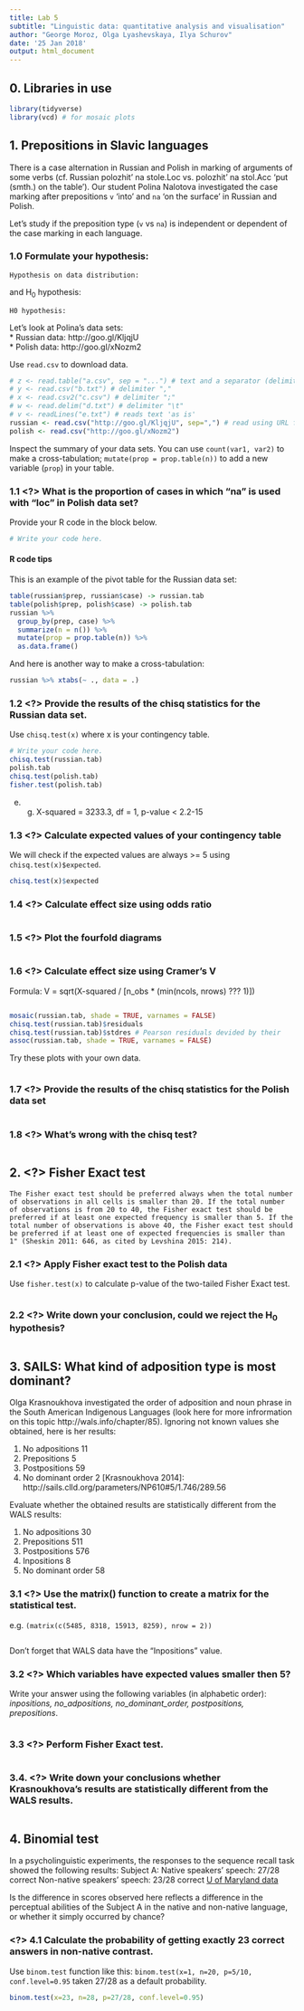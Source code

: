 ```yaml
---
title: Lab 5
subtitle: "Linguistic data: quantitative analysis and visualisation"
author: "George Moroz, Olga Lyashevskaya, Ilya Schurov"
date: '25 Jan 2018'
output: html_document
---
```


## 0. Libraries in use

```r
library(tidyverse) 
library(vcd) # for mosaic plots 
```

## 1. Prepositions in Slavic languages
There is a case alternation in Russian and Polish in marking of arguments of some verbs (cf. Russian polozhit' na stole.Loc vs. polozhit' na stol.Acc 'put (smth.) on the table'). Our student Polina Nalotova investigated the case marking after prepositions `v` 'into' and `na` 'on the surface' in Russian and Polish.  

Let's study if the preposition type (`v` vs `na`) is independent or dependent of the case marking in each language.

### 1.0 Formulate your hypothesis: 
```
Hypothesis on data distribution:
```

and H<sub>0</sub> hypothesis: 
```
H0 hypothesis:
```

Let's look at Polina's data sets:  
* Russian data: http://goo.gl/KljqjU  
* Polish data: http://goo.gl/xNozm2  

Use `read.csv` to download data.
```r
# z <- read.table("a.csv", sep = "...") # text and a separator (delimiter) type, eg. sep="\t", sep=";" 
# y <- read.csv("b.txt") # delimiter ","
# x <- read.csv2("c.csv") # delimiter ";"
# w <- read.delim("d.txt") # delimiter "\t"
# v <- readLines("e.txt") # reads text 'as is'
russian <- read.csv("http://goo.gl/KljqjU", sep=",") # read using URL for the file
polish <- read.csv("http://goo.gl/xNozm2")
```

Inspect the summary of your data sets. 
You can use `count(var1, var2)` to make a cross-tabulation; `mutate(prop = prop.table(n))` to add a new variable (`prop`) in your table.

### 1.1 <?> What is the proportion of cases in which "na" is used with "loc" in Polish data set?
Provide your R code in the block below.

```r
# Write your code here.

```

#### R code tips
This is an example of the pivot table for the Russian data set:
```r
table(russian$prep, russian$case) -> russian.tab
table(polish$prep, polish$case) -> polish.tab
russian %>% 
  group_by(prep, case) %>% 
  summarize(n = n()) %>%
  mutate(prop = prop.table(n)) %>% 
  as.data.frame()
```

And here is another way to make a cross-tabulation:
```r
russian %>% xtabs(~ ., data = .)
```
    
### 1.2 <?> Provide the results of the chisq statistics for the Russian data set.
Use `chisq.test(x)` where x is your contingency table. 

```r
# Write your code here.
chisq.test(russian.tab)
polish.tab
chisq.test(polish.tab)
fisher.test(polish.tab)
```
e. g. X-squared = 3233.3, df = 1, p-value < 2.2-15

### 1.3 <?> Calculate expected values of your contingency table  
We will check if the expected values are always >= 5 using `chisq.test(x)$expected`.
```r
chisq.test(x)$expected
```

### 1.4 <?> Calculate effect size using odds ratio
```r

```

### 1.5 <?> Plot the fourfold diagrams
```r

```

### 1.6 <?> Calculate effect size using Cramer's V
Formula: V = sqrt(X-squared / [n_obs * (min(ncols, nrows) ??? 1)])
```r

```


```r
mosaic(russian.tab, shade = TRUE, varnames = FALSE)
chisq.test(russian.tab)$residuals
chisq.test(russian.tab)$stdres # Pearson residuals devided by their 
assoc(russian.tab, shade = TRUE, varnames = FALSE)
```

Try these plots with your own data.

```r

```


### 1.7 <?> Provide the results of the chisq statistics for the Polish data set
```r

```

### 1.8 <?> What's wrong with the chisq test?
```

```

## 2. <?> Fisher Exact test
```
The Fisher exact test should be preferred always when the total number of observations in all cells is smaller than 20. If the total number of observations is from 20 to 40, the Fisher exact test should be preferred if at least one expected frequency is smaller than 5. If the total number of observations is above 40, the Fisher exact test should be preferred if at least one of expected frequencies is smaller than 1" (Sheskin 2011: 646, as cited by Levshina 2015: 214).
```

### 2.1 <?> Apply Fisher exact test to the Polish data
Use `fisher.test(x)` to calculate p-value of the two-tailed Fisher Exact test.  
```r

```

### 2.2 <?> Write down your conclusion, could we reject the H<sub>0</sub> hypothesis?
```

```

## 3. SAILS: What kind of adposition type is most dominant?

Olga Krasnoukhova investigated the order of adposition and noun phrase in the South American Indigenous Languages (look here for more infrormation on this topic http://wals.info/chapter/85). Ignoring not known values she obtained, here is her results:

1. No adpositions			11
2. Prepositions			5
3. Postpositions			59
4. No dominant order		2
[Krasnoukhova 2014]: http://sails.clld.org/parameters/NP610#5/1.746/289.56

Evaluate whether the obtained results are statistically different from the WALS results:

1. No adpositions			30
2. Prepositions			511
3. Postpositions			576
4. Inpositions			8
5. No dominant order		58

[Dryer 2013]: http://wals.info/feature/85A#2/14.9/152.9

### 3.1 <?> Use the matrix() function to create a matrix for the statistical test. 
e.g. `(matrix(c(5485, 8318, 15913, 8259), nrow = 2))`

```r

```

Don't forget that WALS data have the "Inpositions" value. 

### 3.2 <?> Which variables have expected values smaller then 5?
Write your answer using the following variables (in alphabetic order): <i>inpositions, no_adpositions, no_dominant_order, postpositions, prepositions</i>.  
```

```

### 3.3 <?> Perform Fisher Exact test.  
```r

```

### 3.4. <?> Write down your conclusions whether Krasnoukhova's results are statistically different from the WALS results. 
```

```


## 4. Binomial test
In a psycholinguistic experiments, the responses to the sequence recall task showed the following results:
Subject A:
Native speakers' speech: 27/28 correct
Non-native speakers' speech: 23/28 correct
[U of Maryland data](http://ling.umd.edu/~colin/courses/psycho_2013/lab1b_binomial.html)

Is the difference in scores observed here reflects a difference in the perceptual abilities of the Subject A in the native and non-native language, or whether it simply occurred by chance?

### <?> 4.1 Calculate the probability of getting exactly 23 correct answers in non-native contrast.
Use `binom.test` function like this: `binom.test(x=1, n=20, p=5/10, conf.level=0.95` taken 27/28 as a default probability.
```r
binom.test(x=23, n=28, p=27/28, conf.level=0.95)
```

